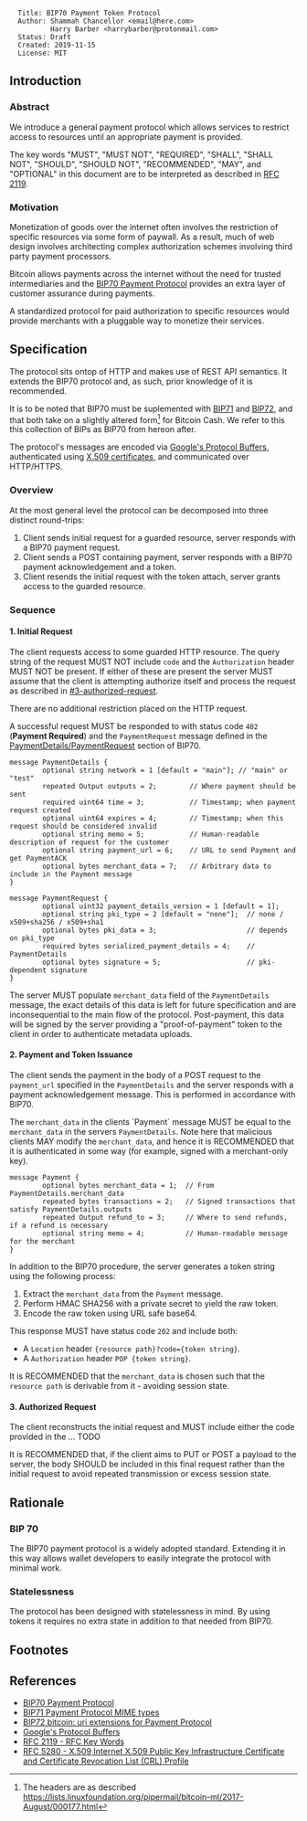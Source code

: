 <pre>
  Title: BIP70 Payment Token Protocol
  Author: Shammah Chancellor <email@here.com>
          Harry Barber <harrybarber@protonmail.com>
  Status: Draft
  Created: 2019-11-15
  License: MIT
</pre>

== Introduction ==

=== Abstract ===

We introduce a general payment protocol which allows services to restrict access to resources until an appropriate payment is provided.

The key words "MUST", "MUST NOT", "REQUIRED", "SHALL", "SHALL NOT", "SHOULD", "SHOULD NOT", "RECOMMENDED", "MAY", and "OPTIONAL" in this document are to be interpreted as described in [[https://www.ietf.org/rfc/rfc2119.txt|RFC 2119]]. 

=== Motivation ===

Monetization of goods over the internet often involves the restriction of specific resources via some form of paywall. As a result, much of web design involves architecting complex authorization schemes involving third party payment processors. 

Bitcoin allows payments across the internet without the need for trusted intermediaries and the [[https://github.com/bitcoin/bips/blob/master/bip-0070.mediawiki|BIP70 Payment Protocol]] provides an extra layer of customer assurance during payments.

A standardized protocol for paid authorization to specific resources would provide merchants with a pluggable way to monetize their services.

== Specification ==

The protocol sits ontop of HTTP and makes use of REST API semantics. It extends the BIP70 protocol and, as such, prior knowledge of it is recommended.

It is to be noted that BIP70 must be suplemented with [[https://github.com/bitcoin/bips/blob/master/bip-0071.mediawiki|BIP71]] and [[https://github.com/bitcoin/bips/blob/master/bip-0072.mediawiki|BIP72]], and that both take on a slightly altered form<ref>The headers are as described https://lists.linuxfoundation.org/pipermail/bitcoin-ml/2017-August/000177.html</ref> for Bitcoin Cash. We refer to this this collection of BIPs as BIP70 from hereon after.

The protocol's messages are encoded via [[https://developers.google.com/protocol-buffers|Google's Protocol Buffers]], authenticated using [[https://tools.ietf.org/html/rfc5280|X.509 certificates]], and communicated over HTTP/HTTPS.

=== Overview ===

At the most general level the protocol can be decomposed into three distinct round-trips:

# Client sends initial request for a guarded resource, server responds with a BIP70 payment request.
# Client sends a POST containing payment, server responds with a BIP70 payment acknowledgement and a token.
# Client resends the initial request with the token attach, server grants access to the guarded resource.

=== Sequence ===

==== 1. Initial Request ====

The client requests access to some guarded HTTP resource. The query string of the request MUST NOT include <code>code</code> and the <code>Authorization</code> header MUST NOT be present. If either of these are present the server MUST assume that the client is attempting authorize itself and process the request as described in [[3. Authorized Request|#3-authorized-request]].

There are no additional restriction placed on the HTTP request.

A successful request MUST be responded to with status code <code>402</code> ('''Payment Required''') and the <code>PaymentRequest</code> message defined in the [[https://github.com/bitcoin/bips/blob/master/bip-0070.mediawiki#PaymentDetailsPaymentRequest|PaymentDetails/PaymentRequest]] section of BIP70.

<pre>
message PaymentDetails {
        optional string network = 1 [default = "main"]; // "main" or "test"
        repeated Output outputs = 2;        // Where payment should be sent
        required uint64 time = 3;           // Timestamp; when payment request created
        optional uint64 expires = 4;        // Timestamp; when this request should be considered invalid
        optional string memo = 5;           // Human-readable description of request for the customer
        optional string payment_url = 6;    // URL to send Payment and get PaymentACK
        optional bytes merchant_data = 7;   // Arbitrary data to include in the Payment message
}

message PaymentRequest {
        optional uint32 payment_details_version = 1 [default = 1];
        optional string pki_type = 2 [default = "none"];  // none / x509+sha256 / x509+sha1
        optional bytes pki_data = 3;                      // depends on pki_type
        required bytes serialized_payment_details = 4;    // PaymentDetails
        optional bytes signature = 5;                     // pki-dependent signature
}
</pre>

The server MUST populate <code>merchant_data</code> field of the <code>PaymentDetails</code> message, the exact details of this data is left for future specification and are inconsequential to the main flow of the protocol. Post-payment, this data will be signed by the server providing a "proof-of-payment" token to the client in order to authenticate metadata uploads.

==== 2. Payment and Token Issuance ====

The client sends the payment in the body of a POST request to the <code>payment_url</code> specified in the <code>PaymentDetails</code> and the server responds with a payment acknowledgement message. This is performed in accordance with BIP70. 

The <code>merchant_data</code> in the clients `Payment` message MUST be equal to the <code>merchant_data</code> in the servers <code>PaymentDetails</code>. Note here that malicious clients MAY modify the <code>merchant_data</code>, and hence it is RECOMMENDED that it is authenticated in some way (for example, signed with a merchant-only key). 

<pre>
message Payment {
        optional bytes merchant_data = 1;  // From PaymentDetails.merchant_data
        repeated bytes transactions = 2;   // Signed transactions that satisfy PaymentDetails.outputs
        repeated Output refund_to = 3;     // Where to send refunds, if a refund is necessary
        optional string memo = 4;          // Human-readable message for the merchant
}
</pre>

In addition to the BIP70 procedure, the server generates a token string using the following process:

# Extract the <code>merchant_data</code> from the <code>Payment</code> message.
# Perform HMAC SHA256 with a private secret to yield the raw token.
# Encode the raw token using URL safe base64.

This response MUST have status code <code>202</code> and include both:

* A <code>Location</code> header <code>{resource path}?code={token string}</code>.
* A <code>Authorization</code> header <code>POP {token string}</code>.

It is RECOMMENDED that the <code>merchant_data</code> is chosen such that the <code>resource path</code> is derivable from it - avoiding session state.

==== 3. Authorized Request ====

The client reconstructs the initial request and MUST include either the code provided in the ... TODO

It is RECOMMENDED that, if the client aims to PUT or POST a payload to the server, the body SHOULD be included in this final request rather than the initial request to avoid repeated transmission or excess session state.

== Rationale ==

=== BIP 70 ===

The BIP70 payment protocol is a widely adopted standard. Extending it in this way allows wallet developers to easily integrate the protocol with minimal work.

=== Statelessness ===

The protocol has been designed with statelessness in mind. By using tokens it requires no extra state in addition to that needed from BIP70.

== Footnotes ==

<references />

== References ==

* [[https://github.com/bitcoin/bips/blob/master/bip-0070.mediawiki|BIP70 Payment Protocol]]
* [[https://github.com/bitcoin/bips/blob/master/bip-0071.mediawiki|BIP71 Payment Protocol MIME types]]
* [[https://github.com/bitcoin/bips/blob/master/bip-0072.mediawiki|BIP72 bitcoin: uri extensions for Payment Protocol]]
* [[https://developers.google.com/protocol-buffers|Google's Protocol Buffers]]
* [[https://www.ietf.org/rfc/rfc2119.txt|RFC 2119 - RFC Key Words]]
* [[https://tools.ietf.org/html/rfc5280|RFC 5280 - X.509 Internet X.509 Public Key Infrastructure Certificate and Certificate Revocation List (CRL) Profile]]
